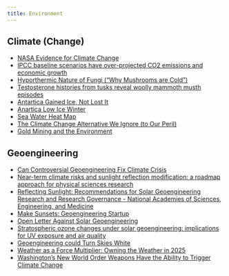 ```yaml
---
title: Environment
---
```


## Climate (Change)

- [NASA Evidence for Climate Change](https://climate.nasa.gov/evidence/)
- [IPCC baseline scenarios have over-projected CO2 emissions and economic growth](https://iopscience.iop.org/article/10.1088/1748-9326/abcdd2/pdf)
- [Hyporthermic Nature of Fungi ("Why Mushrooms are Cold")](https://www.pnas.org/doi/abs/10.1073/pnas.2221996120)
- [Testosterone histories from tusks reveal woolly mammoth musth episodes](https://twitter.com/pplpleasr1)
- [Antartica Gained Ice, Not Lost It](https://notrickszone.com/2023/06/05/scientists-caught-inflating-antarctic-ice-losses-3000-more-than-observations/)
- [Anartica Low Ice Winter](https://www.iflscience.com/antarcticas-low-ice-winter-should-only-happen-once-every-13-billion-years-69986)
- [Sea Water Heat Map](https://coralreefwatch.noaa.gov/product/5km/index_5km_hs.php)
- [The Climate Change Alternative We Ignore (to Our Peril)](https://theethicalskeptic.com/tag/core-exothermic-cycle/#:~:text=The%20Exothermic%20Core%20Theory%20of,speed%20up%20in%20Earth's%20rotation.)
- [Gold Mining and the Environment](https://www.brilliantearth.com/gold-mining-environment/)


## Geoengineering

- [Can Controversial Geoengineering Fix Climate Crisis](https://www.theguardian.com/environment/2022/dec/25/can-controversial-geoengineering-fix-climate-crisis)
- [Near-term climate risks and sunlight reflection modification: a roadmap approach for physical sciences research](https://link.springer.com/article/10.1007/s10584-022-03446-4)
- [Reflecting Sunlight: Recommendations for Solar Geoengineering Research and Research Governance - National Academies of Sciences, Engineering, and Medicine](https://nap.nationalacademies.org/read/25762/chapter/1#v)
- [Make Sunsets: Geoengineering Startup](https://makesunsets.com/)
- [Open Letter Against Solar Geoengineering](https://www.solargeoeng.org/non-use-agreement/open-letter/)
- [Stratospheric ozone changes under solar geoengineering: implications for UV exposure and air quality](https://acp.copernicus.org/articles/16/4191/2016/acp-16-4191-2016.pdf)
- [Geoengineering could Turn Skies White](https://www.scientificamerican.com/article/geoengineering-could-turn-skies-white/)
- [Weather as a Force Multiplier: Owning the Weather in 2025](https://www.geoengineeringwatch.org/documents/vol3ch15.pdf)
- [Washington's New World Order Weapons Have the Ability to Trigger Climate Change](https://archives.globalresearch.ca/articles/CHO201A.html)

